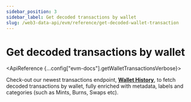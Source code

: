 ```yaml
---
sidebar_position: 3
sidebar_label: Get decoded transactions by wallet
slug: /web3-data-api/evm/reference/get-decoded-wallet-transaction
---
```



# Get decoded transactions by wallet

<ApiReference {...config["evm-docs"].getWalletTransactionsVerbose}>
  <Admonition type="info" title="New Endpoint Available 🤩">
      <p>
      Check-out our newest transactions endpoint, <b><a href="/web3-data-api/evm/reference/wallet-api/get-wallet-history">Wallet History</a></b>, to fetch decoded transactions by wallet, fully enriched with metadata, labels and categories (such as Mints, Burns, Swaps etc).
      </p>
  </Admonition>
</ApiReference>
